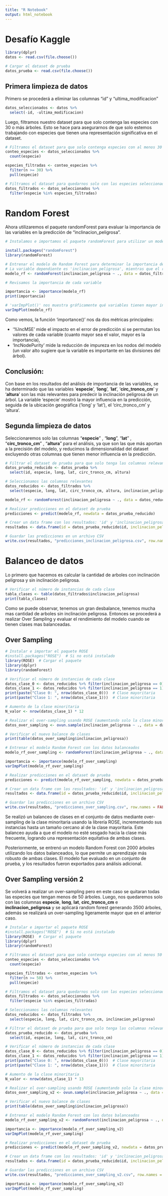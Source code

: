 ```yaml
---
title: "R Notebook"
output: html_notebook
---
```


# Desafío Kaggle

```r
library(dplyr)
datos <- read.csv(file.choose())

# Cargar el dataset de prueba
datos_prueba <- read.csv(file.choose())

```

## Primera limpieza de datos

Primero se procederá a eliminar las columnas "id" y "ultima_modificacion"

```r
datos_seleccionados <- datos %>%
  select(-id, -ultima_modificacion)
```

Luego, filtramos nuestro dataset para que solo contenga las especies con 30 o más árboles. Esto se hace para asegurarnos de que solo estemos trabajando con especies que tienen una representación significativa en el dataset.

```r
# Filtramos el dataset para que solo contenga especies con al menos 30 árboles
conteo_especies <- datos_seleccionados %>%
  count(especie)

especies_filtradas <- conteo_especies %>%
  filter(n >= 30) %>%
  pull(especie)

# Filtramos el dataset para quedarnos solo con las especies seleccionadas
datos_filtrados <- datos_seleccionados %>%
  filter(especie %in% especies_filtradas)

```

# Random Forest

Ahora utilizaremos el paquete randomForest para evaluar la importancia de las variables en la predicción de "inclinacion_peligrosa".

```r
# Instalamos e importamos el paquete randomForest para utilizar un modelo de Bosques Aleatorios

install.packages("randomForest")
library(randomForest)

# Entrenar el modelo de Random Forest para determinar la importancia de las variables
# La variable dependiente es 'inclinacion_peligrosa', mientras que el resto de las columnas son los predictores
modelo_rf <- randomForest(inclinacion_peligrosa ~ ., data = datos_filtrados, importance = TRUE)

# Revisamos la importancia de cada variable

importancia <- importance(modelo_rf)
print(importancia)

# 'varImpPlot()' nos muestra gráficamente qué variables tienen mayor influencia en el modelo.
varImpPlot(modelo_rf)

```

Como vemos, la función 'importance()' nos da dos métricas principales:

-   '%IncMSE' mide el impacto en el error de predicción si se permutan los valores de cada variable (cuanto mayor sea el valor, mayor es la importancia),
-   'IncNodePurity' mide la reducción de impureza en los nodos del modelo (un valor alto sugiere que la variable es importante en las divisiones del árbol).

## Conclusión:

Con base en los resultados del análisis de importancia de las variables, se ha determinado que las variables '**especie**', '**long**', '**lat**', '**circ_tronco_cm**' y '**altura**' son las más relevantes para predecir la inclinación peligrosa de un árbol. La variable 'especie' mostró la mayor influencia en la predicción, seguida de la ubicación geográfica ('long' y 'lat'), el 'circ_tronco_cm' y 'altura'.

## Segunda limpieza de datos

Seleccionaremos solo las columnas "**especie**" , "**long**", "**lat**" , "**circ_tronco_cm**" , "**altura**" para el análisis, ya que son las que más aportan a la precisión del modelo, y reducimos la dimensionalidad del dataset excluyendo otras columnas que tienen menor influencia en la predicción.

```r
# Filtrar el dataset de prueba para que solo tenga las columnas relevantes, incluyendo el 'id'
datos_prueba_reducido <- datos_prueba %>%
  select(id, especie, long, lat, circ_tronco_cm, altura)
```

```r
# Seleccionamos las columnas relevantes
datos_reducidos <- datos_filtrados %>%
  select(especie, long, lat, circ_tronco_cm, altura, inclinacion_peligrosa)

modelo_rf <- randomForest(inclinacion_peligrosa ~ ., data = datos_reducidos, importance = TRUE)

# Realizar predicciones en el dataset de prueba
predicciones <- predict(modelo_rf, newdata = datos_prueba_reducido)

# Crear un data frame con los resultados: 'id' y 'inclinacion_peligrosa'
resultados <- data.frame(id = datos_prueba_reducido$id, inclinacion_peligrosa = predicciones)

# Guardar las predicciones en un archivo CSV
write.csv(resultados, "predicciones_inclinacion_peligrosa.csv", row.names = FALSE)

```

# Balanceo de datos

Lo primero que hacemos es calcular la cantidad de arboles con inclinación peligrosa y sin inclinación peligrosa.

```r
# Verificar el número de instancias de cada clase
tabla_clases <- table(datos_filtrados$inclinacion_peligrosa)
print(tabla_clases)
```

Como se puede observar, tenemos un gran desbalance, tenemos mucha mas cantidad de arboles sin inclinación peligrosa. Entonces se procederá a realizar Over Sampling y evaluar el rendimiento del modelo cuando se tienen clases mas balanceadas.

## Over Sampling

```r
# Instalar e importar el paquete ROSE
#install.packages("ROSE")  # Si no está instalado
library(ROSE)  # Cargar el paquete
library(dplyr)
library(randomForest)

# Verificar el número de instancias de cada clase
datos_clase_0 <- datos_reducidos %>% filter(inclinacion_peligrosa == 0)
datos_clase_1 <- datos_reducidos %>% filter(inclinacion_peligrosa == 1)
print(paste("Clase 0: ", nrow(datos_clase_0)))  # Clase mayoritaria
print(paste("Clase 1: ", nrow(datos_clase_1)))  # Clase minoritaria

# Aumento de la clase minoritaria
N_valor <- nrow(datos_clase_1) * 12

# Realizar el over-sampling usando ROSE (aumentando solo la clase minoritaria)
datos_over_sampling <- ovun.sample(inclinacion_peligrosa ~ ., data = datos_reducidos, method = "over", N = N_valor)$data

# Verificar el nuevo balance de clases
print(table(datos_over_sampling$inclinacion_peligrosa))

# Entrenar el modelo Random Forest con los datos balanceados
modelo_rf_over_sampling <- randomForest(inclinacion_peligrosa ~ ., data = datos_over_sampling, importance = TRUE, ntree = 2000)

importancia <- importance(modelo_rf_over_sampling)
varImpPlot(modelo_rf_over_sampling)

# Realizar predicciones en el dataset de prueba
predicciones <- predict(modelo_rf_over_sampling, newdata = datos_prueba_reducido)

# Crear un data frame con los resultados: 'id' y 'inclinacion_peligrosa'
resultados <- data.frame(id = datos_prueba_reducido$id, inclinacion_peligrosa = predicciones)

# Guardar las predicciones en un archivo CSV
write.csv(resultados, "predicciones_over_sampling.csv", row.names = FALSE)

```

Se realizó un balanceo de clases en el conjunto de datos mediante over-sampling de la clase minoritaria usando la librería ROSE, incrementando sus instancias hasta un tamaño cercano al de la clase mayoritaria. Este balanceo ayuda a que el modelo no esté sesgado hacia la clase más frecuente, logrando una representación equitativa de ambas clases.

Posteriormente, se entrenó un modelo Random Forest con 2000 árboles utilizando los datos balanceados, lo que permite un aprendizaje más robusto de ambas clases. El modelo fue evaluado en un conjunto de prueba, y los resultados fueron exportados para análisis adicional.

## Over Sampling versión 2

Se volverá a realizar un over-sampling pero en este caso se quitaran todas las especies que tengan menos de 50 árboles. Luego, nos quedaremos solo con las columnas **especie**, **long**, **lat**, **circ_tronco_cm** e **inclinacion_peligrosa** y se aplicará random forest generando 3500 árboles, además se realizará un over-sampling ligeramente mayor que en el anterior caso.

```r
# Instalar e importar el paquete ROSE
#install.packages("ROSE")  # Si no está instalado
library(ROSE)  # Cargar el paquete
library(dplyr)
library(randomForest)

# Filtramos el dataset para que solo contenga especies con al menos 50 árboles
conteo_especies <- datos_seleccionados %>%
  count(especie)

especies_filtradas <- conteo_especies %>%
  filter(n >= 50) %>%
  pull(especie)

# Filtramos el dataset para quedarnos solo con las especies seleccionadas
datos_filtrados <- datos_seleccionados %>%
  filter(especie %in% especies_filtradas)

# Seleccionamos las columnas relevantes
datos_reducidos <- datos_filtrados %>%
  select(especie, long, lat, circ_tronco_cm, inclinacion_peligrosa)

# Filtrar el dataset de prueba para que solo tenga las columnas relevantes, incluyendo el 'id'
datos_prueba_reducido <- datos_prueba %>%
  select(id, especie, long, lat, circ_tronco_cm)

# Verificar el número de instancias de cada clase
datos_clase_0 <- datos_reducidos %>% filter(inclinacion_peligrosa == 0)
datos_clase_1 <- datos_reducidos %>% filter(inclinacion_peligrosa == 1)
print(paste("Clase 0: ", nrow(datos_clase_0)))  # Clase mayoritaria
print(paste("Clase 1: ", nrow(datos_clase_1)))  # Clase minoritaria

# Aumento de la clase minoritaria
N_valor <- nrow(datos_clase_1) * 13

# Realizar el over-sampling usando ROSE (aumentando solo la clase minoritaria)
datos_over_sampling_v2 <- ovun.sample(inclinacion_peligrosa ~ ., data = datos_reducidos, method = "over", N = N_valor)$data

# Verificar el nuevo balance de clases
print(table(datos_over_sampling$inclinacion_peligrosa))

# Entrenar el modelo Random Forest con los datos balanceados
modelo_rf_over_sampling_v2 <- randomForest(inclinacion_peligrosa ~ ., data = datos_over_sampling_v2, importance = TRUE, ntree = 3500)

importancia <- importance(modelo_rf_over_sampling_v2)
varImpPlot(modelo_rf_over_sampling)

```

```r
# Realizar predicciones en el dataset de prueba
predicciones <- predict(modelo_rf_over_sampling_v2, newdata = datos_prueba_reducido)

# Crear un data frame con los resultados: 'id' y 'inclinacion_peligrosa'
resultados <- data.frame(id = datos_prueba_reducido$id, inclinacion_peligrosa = predicciones)

# Guardar las predicciones en un archivo CSV
write.csv(resultados, "predicciones_over_sampling_v2.csv", row.names = FALSE)

```

```r
importancia <- importance(modelo_rf_over_sampling_v2)
varImpPlot(modelo_rf_over_sampling)
```
